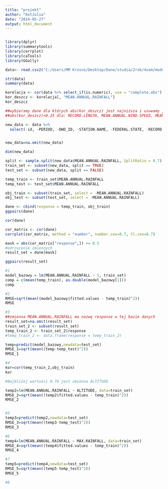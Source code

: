 ---
title: "projekt"
author: "KotJulia"
date: "2024-05-27"
output: html_document
---

```{r}
```


```{r}
library(dplyr)
library(summarytools)
library(corrplot)
library(caTools)
library(GGally)

data<- read.csv2("C:/Users/MM Krosno/Desktop/Dane/studia/2rok/4sem/modelowanie/weather.csv")

str(data)
summary(data)

korelacja <- cor(data %>% select_if(is.numeric), use = "complete.obs")
kor_deszcz <- korelacja[, "MEAN.ANNUAL.RAINFALL"]
kor_deszcz

##wybieramy dane dla których abs(kor_deszcz) jest najniższa i usuwamy je z bazy
##abs(kor_deszcz)<0.25 dla: RECORD.LENGTH, MEAN.ANNUAL.WIND.SPEED, MEAN.ANNUAL.SUNSHINE, MAX.MONTHLY.WIND.SPEED, MIN.AIR.TEMP, MEAN.RANGE.AIR.TEMP

new_data <- data %>% 
  select(-id, -PERIOD, -DWD_ID, -STATION.NAME, -FEDERAL.STATE, -RECORD.LENGTH, -MEAN.ANNUAL.WIND.SPEED, -MEAN.ANNUAL.SUNSHINE, -MAX.MONTHLY.WIND.SPEED, -MIN.AIR.TEMP, -MEAN.RANGE.AIR.TEMP)


new_data=na.omit(new_data)

dim(new_data)

split <- sample.split(new_data$MEAN.ANNUAL.RAINFALL, SplitRatio = 0.7)
train_set <- subset(new_data, split == TRUE)
test_set <- subset(new_data, split == FALSE)

temp_train <- train_set$MEAN.ANNUAL.RAINFALL
temp_test <- test_set$MEAN.ANNUAL.RAINFALL

obj_train <- subset(train_set, select = -MEAN.ANNUAL.RAINFALL)
obj_test <- subset(test_set, select = -MEAN.ANNUAL.RAINFALL)

dane <- cbind(response = temp_train, obj_train)
ggpairs(dane)

cor(dane)

cor_matrix <- cor(dane)
corrplot(cor_matrix, method = "number", number.cex=0.7, tl.cex=0.7)

mask = abs(cor_matrix["response",]) >= 0.5
#odrzucenie zmiennych
result_set = dane[mask]

ggpairs(result_set)
```


```{r}
#1
model_bazowy = lm(MEAN.ANNUAL.RAINFALL ~ 1, train_set)
comp = c(mean(temp_train), as.double(model_bazowy[1]))
comp

#2
RMSE=sqrt(mean((model_bazowy$fitted.values - temp_train)^2))
RMSE

#3
##zmienna MEAN.ANNUAL.RAINFALL ma nazwę response w tej bazie danych
result_set=na.omit(result_set)
train_set_2 <- subset(result_set)
temp_train_2 <- train_set_2$response
#temp_train_2 <- data.frame(response = temp_train_2)

temp=predict(model_bazowy,newdata=test_set)
RMSE_1=sqrt(mean((temp-temp_test)^2))
RMSE_1

#4
kor=cor(temp_train_2,obj_train)
kor

#Najbliżej wartości 0.76 jest zmienna ALTITUDE

temp2=lm(MEAN.ANNUAL.RAINFALL ~ ALTITUDE, data=train_set)
RMSE_2=sqrt(mean((temp2$fitted.values - temp_train)^2))
RMSE_2


#5
temp3=predict(temp2,newdata=test_set)
RMSE_3=sqrt(mean((temp3-temp_test)^2))
RMSE_3

#6
temp4=lm(MEAN.ANNUAL.RAINFALL ~ MAX.RAINFALL, data=train_set)
RMSE_4=sqrt(mean((temp4$fitted.values - temp_train)^2))
RMSE_4

#7
temp5=predict(temp4,newdata=test_set)
RMSE_5=sqrt(mean((temp5-temp_test)^2))
RMSE_5

#8


```


